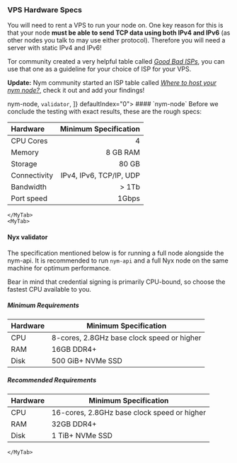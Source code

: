 
### VPS Hardware Specs

You will need to rent a VPS to run your node on. One key reason for this is that your node **must be able to send TCP data using both IPv4 and IPv6** (as other nodes you talk to may use either protocol). Therefore you will need a server with static IPv4 and IPv6!

Tor community created a very helpful table called [*Good Bad ISPs*](https://community.torproject.org/relay/community-resources/good-bad-isps/), you can use that one as a guideline for your choice of ISP for your VPS.

**Update:** Nym community started an ISP table called [*Where to host your nym node?*](../../community-counsel/isp-list.mdx), check it out and add your findings!

<div>
  <Tabs items={[
    <code>nym-node</code>,
    <code>validator</code>,
    ]} defaultIndex="0">
    <MyTab>
#### `nym-node`
Before we conclude the testing with exact results, these are the rough specs:

| **Hardware** | **Minimum Specification** |
| :---         | ---:                      |
| CPU Cores    | 4                         |
| Memory       | 8 GB RAM                  |
| Storage      | 80 GB                     |
| Connectivity | IPv4, IPv6, TCP/IP, UDP   |
| Bandwidth    | > 1Tb                     |
| Port speed   | 1Gbps                     |

    </MyTab>
    <MyTab>
#### Nyx validator

The specification mentioned below is for running a full node alongside the nym-api. It is recommended to run `nym-api` and a full Nyx node on the same machine for optimum performance.

Bear in mind that credential signing is primarily CPU-bound, so choose the fastest CPU available to you.

##### Minimum Requirements

| Hardware | **Minimum Specification**                  |
|----------|--------------------------------------------|
| CPU      | 8-cores, 2.8GHz base clock speed or higher |
| RAM      | 16GB DDR4+                                 |
| Disk     | 500 GiB+ NVMe SSD                          |

##### Recommended Requirements

| Hardware | **Minimum Specification**                   |
|----------|---------------------------------------------|
| CPU      | 16-cores, 2.8GHz base clock speed or higher |
| RAM      | 32GB DDR4+                                  |
| Disk     | 1 TiB+ NVMe SSD                             |

    </MyTab>
  </Tabs>
</div>
